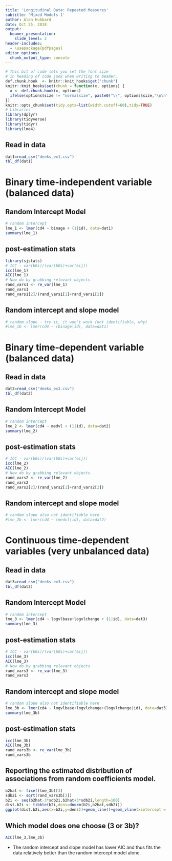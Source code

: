```yaml
---
title: 'Longitudinal Data: Repeated Measures'
subtitle: 'Mixed Models 1'
author: Alan Hubbard
date: Oct 25, 2018
output: 
  beamer_presentation:
    slide_level: 2  
header-includes:
  - \usepackage{pdfpages}
editor_options: 
  chunk_output_type: console
---
```


```r
# This bit of code lets you set the font size
# in heading of code junk when writing to beamer.
def.chunk.hook  <- knitr::knit_hooks$get("chunk")
knitr::knit_hooks$set(chunk = function(x, options) {
  x <- def.chunk.hook(x, options)
  ifelse(options$size != "normalsize", paste0("\\", options$size,"\n\n", x, "\n\n \\normalsize"), x)
})
knitr::opts_chunk$set(tidy.opts=list(width.cutoff=60),tidy=TRUE)
# Libraries
library(dplyr)
library(tidyverse)
library(tidyr)
library(lme4)
```

## Read in data
```r
dat1=read_csv("deeks_ex1.csv")
tbl_df(dat1)
```

# Binary time-independent variable (balanced data)
## Random Intercept Model
```r
# random intercept
lme_1 <- lmer(cd4 ~ binage + (1|id), data=dat1)
summary(lme_1)
```

## post-estimation stats
```r
library(sjstats)
# ICC - var(b0i)/(var(b0i)+var(eij))
icc(lme_1)
AIC(lme_1)
# Now do by grabbing relevant objects
rand_vars1 <- re_var(lme_1)
rand_vars1
rand_vars1[2]/(rand_vars1[1]+rand_vars1[2])
```

## Random intercept and slope model

```r
# random slope - try it, it won't work (not identifiable, why)
#lme_1b <- lmer(cd4 ~ (binage|id), data=dat1)
```

# Binary time-dependent variable (balanced data)
## Read in data
```r
dat2=read_csv("deeks_ex2.csv")
tbl_df(dat2)
```

## Random Intercept Model
```r
# random intercept
lme_2 <- lmer(cd4 ~ medvl + (1|id), data=dat2)
summary(lme_2)
```

## post-estimation stats
```r
# ICC - var(b0i)/(var(b0i)+var(eij))
icc(lme_2)
AIC(lme_2)
# Now do by grabbing relevant objects
rand_vars2 <- re_var(lme_2)
rand_vars2
rand_vars2[2]/(rand_vars2[1]+rand_vars2[2])
```

## Random intercept and slope model
```r
# random slope also not identifiable here
#lme_2b <- lmer(cd4 ~ (medvl|id), data=dat2)
```

# Continuous time-dependent variables (very unbalanced data)

## Read in data
```r
dat3=read_csv("deeks_ex3.csv")
tbl_df(dat3)
```

## Random Intercept Model
```r
# random intercept
lme_3 <- lmer(cd4 ~ logvlbase+logvlchange + (1|id), data=dat3)
summary(lme_3)
```

## post-estimation stats
```r
# ICC - var(b0i)/(var(b0i)+var(eij))
icc(lme_3)
AIC(lme_3)
# Now do by grabbing relevant objects
rand_vars3 <- re_var(lme_3)
rand_vars3
```

## Random intercept and slope model
```r
# random slope also not identifiable here
lme_3b <- lmer(cd4 ~ logvlbase+logvlchange+(logvlchange|id), data=dat3)
summary(lme_3b)
```


## post-estimation stats
```r
icc(lme_3b)
AIC(lme_3b)
rand_vars3b <- re_var(lme_3b)
rand_vars3b
```

## Reporting the estimated distribution of associations from random coefficients model.
```r
b2hat <- fixef(lme_3b)[3]
sdb2i <- sqrt(rand_vars3b[3])
b2i <- seq(b2hat-3*sdb2i,b2hat+3*sdb2i,length=100)
dist.b2i <- tibble(b2i,dens=dnorm(b2i,b2hat,sdb2i))
ggplot(dist.b2i,aes(x=b2i,y=dens))+geom_line()+geom_vline(xintercept = b2hat)+geom_vline(xintercept = 0)+scale_x_continuous(breaks = seq(-150,50,25))

```

## Which model does one choose (3 or 3b)?
```r
AIC(lme_3,lme_3b)
```
- The random intercept and slope model has lower AIC and thus fits the data relatively better than the random intercept model alone.


